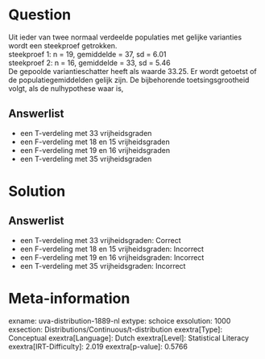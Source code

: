 Question
========

Uit ieder van twee normaal verdeelde populaties met gelijke varianties
wordt een steekproef getrokken.\
steekproef 1: n = 19, gemiddelde = 37, sd = 6.01\
steekproef 2: n = 16, gemiddelde = 33, sd = 5.46\
De gepoolde variantieschatter heeft als waarde 33.25. Er wordt getoetst
of de populatiegemiddelden gelijk zijn. De bijbehorende
toetsingsgrootheid volgt, als de nulhypothese waar is,

Answerlist
----------

* een T-verdeling met 33 vrijheidsgraden
* een F-verdeling met 18 en 15 vrijheidsgraden
* een F-verdeling met 19 en 16 vrijheidsgraden
* een T-verdeling met 35 vrijheidsgraden

Solution
========

Answerlist
----------

* een T-verdeling met 33 vrijheidsgraden: Correct
* een F-verdeling met 18 en 15 vrijheidsgraden: Incorrect
* een F-verdeling met 19 en 16 vrijheidsgraden: Incorrect
* een T-verdeling met 35 vrijheidsgraden: Incorrect

Meta-information
================
exname: uva-distribution-1889-nl
extype: schoice
exsolution: 1000
exsection: Distributions/Continuous/t-distribution
exextra[Type]: Conceptual
exextra[Language]: Dutch
exextra[Level]: Statistical Literacy
exextra[IRT-Difficulty]: 2.019
exextra[p-value]: 0.5766
